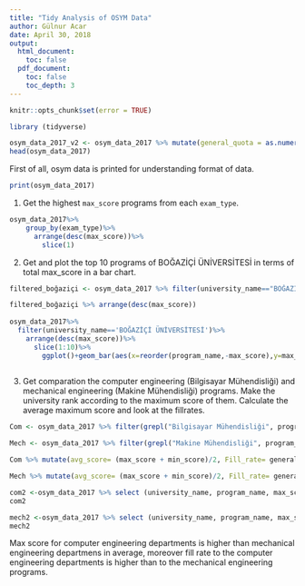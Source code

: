```yaml
---
title: "Tidy Analysis of OSYM Data"
author: Gülnur Acar
date: April 30, 2018
output:
  html_document:
    toc: false
  pdf_document:
    toc: false
    toc_depth: 3
---
```


```r
knitr::opts_chunk$set(error = TRUE)
```

```r
library (tidyverse)
```



```r
osym_data_2017_v2 <- osym_data_2017 %>% mutate(general_quota = as.numeric(general_quota), general_placement = as.numeric(general_placement)) 
head(osym_data_2017)
```

First of all, osym data is printed for understanding format of data.

```r
print(osym_data_2017) 
```



1. Get the highest `max_score` programs from each `exam_type`.

 
```r
osym_data_2017%>%
    group_by(exam_type)%>%
      arrange(desc(max_score))%>%
        slice(1)
```



2. Get and plot the top 10 programs of BOĞAZİÇİ ÜNİVERSİTESİ in terms of total max_score in a bar chart.

 


 
```r
filtered_boğaziçi <- osym_data_2017 %>% filter(university_name=="BOĞAZİÇİ ÜNİVERSİTESİ")

filtered_boğaziçi %>% arrange(desc(max_score))
    
osym_data_2017%>%
  filter(university_name=='BOĞAZİÇİ ÜNİVERSİTESİ')%>%
    arrange(desc(max_score))%>%
      slice(1:10)%>%
        ggplot()+geom_bar(aes(x=reorder(program_name,-max_score),y=max_score),stat="Identity") + theme(axis.text.x=element_text(angle=90)) 
        
```     
      
3. Get comparation the computer engineering (Bilgisayar Mühendisliği) and mechanical engineering (Makine Mühendisliği) programs. Make the university rank according to the maximum score of them. Calculate the average maximum score and look at the fillrates.


```r
Com <- osym_data_2017 %>% filter(grepl("Bilgisayar Mühendisliği", program_name))

Mech <- osym_data_2017 %>% filter(grepl("Makine Mühendisliği", program_name))

Com %>% mutate(avg_score= (max_score + min_score)/2, Fill_rate= general_placement/general_quota) %>% arrange(desc(avg_score)) %>% slice(1:10)

Mech %>% mutate(avg_score= (max_score + min_score)/2, Fill_rate= general_placement/general_quota) %>% arrange(desc(avg_score)) %>% slice(1:10)

com2 <-osym_data_2017 %>% select (university_name, program_name, max_score, general_placement, general_quota ) %>% filter(program_name == "Bilgisayar Mühendisliği" ) %>% summarise(mean_com2 = mean(max_score) , fillrate = sum(general_placement)/sum(general_quota))
com2

mech2 <-osym_data_2017 %>% select (university_name, program_name, max_score, general_placement, general_quota ) %>% filter(program_name == "Makine Mühendisliği" ) %>% summarise(mean_mech2 = mean(max_score) , fillrate = sum(general_placement)/sum(general_quota))
mech2
```

Max score for computer engineering departments is higher than mechanical engineering departmens in average, moreover fill rate to the computer engineering departments is higher than to the mechanical engineering programs.